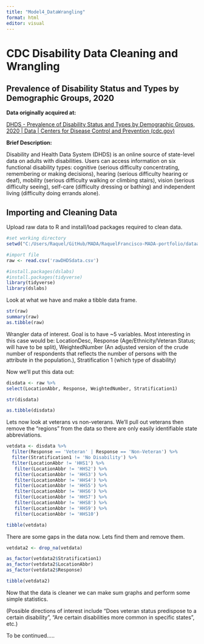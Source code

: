 ```yaml
---
title: "Model4_DataWrangling"
format: html
editor: visual
---
```


# CDC Disability Data Cleaning and Wrangling

## Prevalence of Disability Status and Types by Demographic Groups, 2020

**Data originally acquired at:**

[DHDS - Prevalence of Disability Status and Types by Demographic Groups, 2020 \| Data \| Centers for Disease Control and Prevention (cdc.gov)](https://data.cdc.gov/Disability-Health/DHDS-Prevalence-of-Disability-Status-and-Types-by-/qjg3-6acf)

**Brief Description:**

Disability and Health Data System (DHDS) is an online source of state-level data on adults with disabilities. Users can access information on six functional disability types: cognitive (serious difficulty concentrating, remembering or making decisions), hearing (serious difficulty hearing or deaf), mobility (serious difficulty walking or climbing stairs), vision (serious difficulty seeing), self-care (difficulty dressing or bathing) and independent living (difficulty doing errands alone).

## Importing and Cleaning Data

Upload raw data to R and install/load packages required to clean data.

```r
#set working directory
setwd("C:/Users/Raquel/GitHub/MADA/RaquelFrancisco-MADA-portfolio/dataanalysis_exercise/data")

#import file
raw <- read.csv('rawDHDSdata.csv')

#install.packages(dslabs)
#install.packages(tidyverse)
library(tidyverse)
library(dslabs)
```

Look at what we have and make a tibble data frame.

```r
str(raw)
summary(raw)
as.tibble(raw)
```

Wrangler data of interest. Goal is to have \~5 variables. Most interesting in this case would be: LocationDesc, Response (Age/Ethnicity/Veteran Status; will have to be split), WeightedNumber (An adjusted version of the crude number of respondents that reflects the number of persons with the attribute in the population.), Stratification 1 (which type of disability)

Now we'll put this data out:

```r
disdata <- raw %>%
select(LocationAbbr, Response, WeightedNumber, Stratification1)

str(disdata)

as.tibble(disdata)
```

Lets now look at veterans vs non-veterans. We'll pull out veterans then remove the "regions" from the data so there are only easily identifiable state abbreviations.

```r
vetdata <- disdata %>%
  filter(Response == 'Veteran' | Response == 'Non-Veteran') %>%
  filter(Stratification1 != 'No Disability') %>%
  filter(LocationAbbr != 'HHS1') %>%
   filter(LocationAbbr != 'HHS2') %>%
   filter(LocationAbbr != 'HHS3') %>%
   filter(LocationAbbr != 'HHS4') %>%
   filter(LocationAbbr != 'HHS5') %>%
   filter(LocationAbbr != 'HHS6') %>%
   filter(LocationAbbr != 'HHS7') %>%
   filter(LocationAbbr != 'HHS8') %>%
   filter(LocationAbbr != 'HHS9') %>%
   filter(LocationAbbr != 'HHS10')

tibble(vetdata)
```

There are some gaps in the data now. Lets find them and remove them.

```r
vetdata2 <- drop_na(vetdata)

as_factor(vetdata2$Stratification1)
as_factor(vetdata2$LocationAbbr)
as_factor(vetdata2$Response)

tibble(vetdata2)
```

Now that the data is cleaner we can make sum graphs and perform some simple statistics.

(Possible directions of interest include "Does veteran status predispose to a certain disability", "Are certain disabilities more common in specific states", etc.)

To be continued.....
